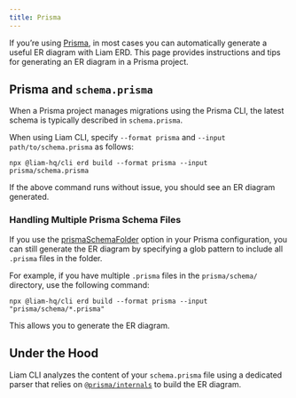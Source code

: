 ```yaml
---
title: Prisma
---
```



If you’re using [Prisma](https://www.prisma.io/), in most cases you can automatically generate a useful ER diagram with Liam ERD. This page provides instructions and tips for generating an ER diagram in a Prisma project.

## Prisma and `schema.prisma`

When a Prisma project manages migrations using the Prisma CLI, the latest schema is typically described in `schema.prisma`.  

When using Liam CLI, specify `--format prisma` and `--input path/to/schema.prisma` as follows:

```package-install
npx @liam-hq/cli erd build --format prisma --input prisma/schema.prisma
```

If the above command runs without issue, you should see an ER diagram generated.

### Handling Multiple Prisma Schema Files

If you use the [prismaSchemaFolder](https://www.prisma.io/docs/orm/prisma-schema/overview/location#multi-file-prisma-schema) option in your Prisma configuration, you can still generate the ER diagram by specifying a glob pattern to include all `.prisma` files in the folder. 

For example, if you have multiple `.prisma` files in the `prisma/schema/` directory, use the following command:

```package-install
npx @liam-hq/cli erd build --format prisma --input "prisma/schema/*.prisma"
```

This allows you to generate the ER diagram.

## Under the Hood

Liam CLI analyzes the content of your `schema.prisma` file using a dedicated parser that relies on [`@prisma/internals`](https://www.npmjs.com/package/@prisma/internals) to build the ER diagram.
